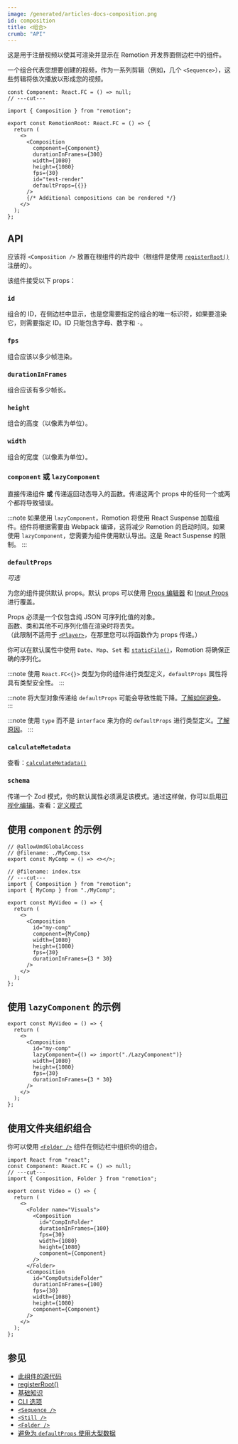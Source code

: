 ```yaml
---
image: /generated/articles-docs-composition.png
id: composition
title: <组合>
crumb: "API"
---
```


这是用于注册视频以使其可渲染并显示在 Remotion 开发界面侧边栏中的组件。

一个组合代表您想要创建的视频，作为一系列剪辑（例如，几个 `<Sequence>`），这些剪辑将依次播放以形成您的视频。

```tsx twoslash title="src/Root.tsx"
const Component: React.FC = () => null;
// ---cut---

import { Composition } from "remotion";

export const RemotionRoot: React.FC = () => {
  return (
    <>
      <Composition
        component={Component}
        durationInFrames={300}
        width={1080}
        height={1080}
        fps={30}
        id="test-render"
        defaultProps={{}}
      />
      {/* Additional compositions can be rendered */}
    </>
  );
};
```

## API

应该将 `<Composition />` 放置在根组件的片段中（根组件是使用 [`registerRoot()`](/docs/register-root) 注册的）。

该组件接受以下 props：

### `id`

组合的 ID，在侧边栏中显示，也是您需要指定的组合的唯一标识符，如果要渲染它，则需要指定 ID。ID 只能包含字母、数字和 `-`。

### `fps`

组合应该以多少帧渲染。

### `durationInFrames`

组合应该有多少帧长。

### `height`

组合的高度（以像素为单位）。

### `width`

组合的宽度（以像素为单位）。

### `component` **或** `lazyComponent`

直接传递组件 **或** 传递返回动态导入的函数。传递这两个 props 中的任何一个或两个都将导致错误。

:::note
如果使用 `lazyComponent`，Remotion 将使用 React Suspense 加载组件。组件将根据需要由 Webpack 编译，这将减少 Remotion 的启动时间。如果使用 `lazyComponent`，您需要为组件使用默认导出。这是 React Suspense 的限制。
:::

### `defaultProps`

_可选_

为您的组件提供默认 props。默认 props 可以使用 [Props 编辑器](/docs/visual-editing) 和 [Input Props](/docs/props-resolution) 进行覆盖。

Props 必须是一个仅包含纯 JSON 可序列化值的对象。  
函数、类和其他不可序列化值在渲染时将丢失。  
（此限制不适用于 [`<Player>`](/docs/player/player)，在那里您可以将函数作为 props 传递。）


你可以在默认属性中使用 `Date`、`Map`、`Set` 和 [`staticFile()`](/docs/staticfile)，Remotion 将确保正确的序列化。

:::note
使用 `React.FC<{}>` 类型为你的组件进行类型定义，`defaultProps` 属性将具有类型安全性。
:::

:::note
将大型对象传递给 `defaultProps` 可能会导致性能下降。[了解如何避免](/docs/troubleshooting/defaultprops-too-big)。
:::

:::note
使用 `type` 而不是 `interface` 来为你的 `defaultProps` 进行类型定义。[了解原因](/docs/4-0-migration#cannot-use-an-interface-for-props)。
:::

### `calculateMetadata`

查看：[`calculateMetadata()`](/docs/calculate-metadata)

### `schema`

传递一个 Zod 模式，你的默认属性必须满足该模式。通过这样做，你可以启用[可视化编辑](/docs/visual-editing)。查看：[定义模式](/docs/schemas)

## 使用 `component` 的示例

```tsx twoslash
// @allowUmdGlobalAccess
// @filename: ./MyComp.tsx
export const MyComp = () => <></>;

// @filename: index.tsx
// ---cut---
import { Composition } from "remotion";
import { MyComp } from "./MyComp";

export const MyVideo = () => {
  return (
    <>
      <Composition
        id="my-comp"
        component={MyComp}
        width={1080}
        height={1080}
        fps={30}
        durationInFrames={3 * 30}
      />
    </>
  );
};
```

## 使用 `lazyComponent` 的示例

```tsx
export const MyVideo = () => {
  return (
    <>
      <Composition
        id="my-comp"
        lazyComponent={() => import("./LazyComponent")}
        width={1080}
        height={1080}
        fps={30}
        durationInFrames={3 * 30}
      />
    </>
  );
};
```

## 使用文件夹组织组合

你可以使用 [`<Folder />`](/docs/folder) 组件在侧边栏中组织你的组合。

```tsx twoslash
import React from "react";
const Component: React.FC = () => null;
// ---cut---
import { Composition, Folder } from "remotion";

export const Video = () => {
  return (
    <>
      <Folder name="Visuals">
        <Composition
          id="CompInFolder"
          durationInFrames={100}
          fps={30}
          width={1080}
          height={1080}
          component={Component}
        />
      </Folder>
      <Composition
        id="CompOutsideFolder"
        durationInFrames={100}
        fps={30}
        width={1080}
        height={1080}
        component={Component}
      />
    </>
  );
};
```

## 参见

- [此组件的源代码](https://github.com/remotion-dev/remotion/blob/main/packages/core/src/Composition.tsx)
- [registerRoot()](/docs/register-root)
- [基础知识](/docs/the-fundamentals)
- [CLI 选项](/docs/cli)
- [`<Sequence />`](/docs/sequence)
- [`<Still />`](/docs/still)
- [`<Folder />`](/docs/folder)
- [避免为 `defaultProps` 使用大型数据](/docs/troubleshooting/defaultprops-too-big) 


